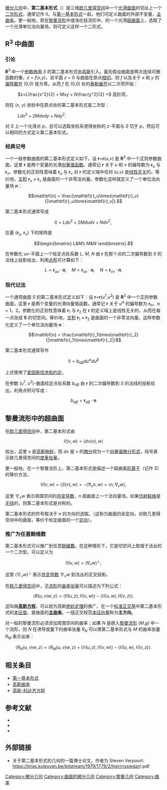 [[微分几何|微分几何]]中，'''第二基本形式'''（{{lang|en|second fundamental form}}）是三维[[欧几里得空间|欧几里得空间]]中一个[[曲面的微分几何|光滑曲面]]的切丛上一个[[二次形式|二次形式]]，通常记作 II。与[[第一基本形式|第一基本形式]]一起，他们可定义曲面的外部不变量，[[主曲率|主曲率]]。更一般地，若在[[黎曼流形|黎曼流形]]中或洛伦兹流形中，的一个光滑[[超曲面|超曲面]]上，选取了一个光滑单位法向量场，则可定义这样一个二形式。

== R<sup>3</sup> 中曲面 ==
=== 引论 ===
'''R'''<sup>3</sup> 中一个[[参数曲面|参数曲面]] ''S'' 的第二基本形式由[[卡尔·弗里德里希·高斯|高斯]]引入。最先假设曲面是两次连续可微函数的像，''z'' = ''f''(''x'',''y'')，且平面 ''z'' = 0 与曲面在原点[[相切|相切]]。则 ''f'' 以及关于 ''x'' 和 ''y'' 的[[偏导数|偏导数]]在 (0,0) 皆为零。从而 ''f'' 在 (0,0) 处的[[泰勒展开|泰勒展开]]以二次项开始：

: <math> z=L\frac{x^2}{2} + Mxy + N\frac{y^2}{2} + </math> 高阶项，

则在 (''x'', ''y'') 坐标中在原点处的第二基本形式是二次型：

: <math> L dx^2 + 2M dx dy + N dy^2. \,</math>

对 ''S'' 上一个光滑点 ''p''，总可以选取坐标系使得坐标的 ''z''-平面与 ''S'' 切于 ''p''，然后可以相同的方式定义第二基本形式。

===经典记号===

一个一般参数曲面的第二基本形式定义如下。设 '''r'''='''r'''(''u'',''v'') 是 '''R'''<sup>3</sup> 中一个正则参数曲面，这里 '''r''' 是两个变量的光滑[[向量值函数|向量值函数]]。通常记 '''r''' 关于 ''u'' 和 ''v'' 的偏导数为 '''r'''<sub>u</sub> 与 '''r'''<sub>v</sub>。参数化的正则性意味着 '''r'''<sub>u</sub> 与 '''r'''<sub>v</sub> 对 '''r''' 的定义域中任何 (''u'',''v'') 是[[线性无关|线性无关]]的。等价地，[[叉积|叉积]] '''r'''<sub>u</sub> × '''r'''<sub>v</sub> 是曲面的一个非零法向量。参数化这样就定义了一个单位法向量场 '''n'''：

:<math>\mathbf{n} = \frac{\mathbf{r}_u\times\mathbf{r}_v}{|\mathbf{r}_u\times\mathbf{r}_v|}.</math>

第二基本形式通常写成

:<math>\mathrm{II} = Ldu^2 + 2Mdudv + Ndv^2, \,</math> 

在基 {'''r'''<sub>u</sub>, '''r'''<sub>v</sub>} 下的矩阵是

:<math> \begin{bmatrix}
L&M\\
M&N
\end{bmatrix}. </math>

在参数化 ''uv''-平面上一个给定点处系数 ''L'', ''M'', ''N'' 由 '''r''' 在那个点的二次偏导数到 ''S'' 的法线上投影给出，利用[[点积|点积]]可计算如下：

:<math>L = \mathbf{r}_{uu} \cdot \mathbf{n}, \quad
M = \mathbf{r}_{uv} \cdot \mathbf{n}, \quad
N = \mathbf{r}_{vv} \cdot \mathbf{n}. </math>

===现代记法===
一个通常曲面 ''S'' 的第二基本形式定义如下：设 '''r'''='''r'''(''u''<sup>1</sup>,''u''<sup>2</sup>) 是 '''R'''<sup>3</sup> 中一个正则参数曲面，这里 '''r''' 是两个变量的光滑向量值函数。通常记 '''r''' 关于 ''u''<sup>α</sup> 的偏导数为 '''r'''<sub>α</sub>，α = 1，2。参数化的正则性意味着 '''r'''<sub>1</sub> 与 '''r'''<sub>2</sub> 在 '''r''' 的定义域上是线性无关的，从而在每一点张成 '''S''' 的切空间。等价地，[[叉积|叉积]] '''r'''<sub>1</sub> × '''r'''<sub>2</sub> 是曲面的一个非零法向量。这样参数化定义了一个单位法向量场 '''n'''： 

:<math>\mathbf{n} = \frac{\mathbf{r}_1\times\mathbf{r}_2}{|\mathbf{r}_1\times\mathbf{r}_2|}</math>

第二基本形式通常写作

:<math>\mathrm{II} = b_{\alpha\beta} du^{\alpha} du^{\beta}</math>

上式使用了[[爱因斯坦求和约定|爱因斯坦求和约定]]。

在参数 (''u''<sup>1</sup>, ''u''<sup>2</sup>)-曲面给定点处系数 ''b''<sub>αβ</sub> 由 '''r''' 的二次偏导数到 ''S'' 的法线的投影给出，利用点积可写成：

:<math>b_{\alpha\beta} = \mathbf{r}_{\alpha\beta} \cdot \mathbf{n}</math>

== 黎曼流形中的超曲面 ==

在[[欧几里得空间|欧几里得空间]]中，第二基本形式由

:<math>I\!I(v,w) = \langle d\nu(v),w\rangle</math>

给出，这里 <math>\nu</math> 是[[高斯映射|高斯映射]]，而 <math>d\nu</math> 是 <math>\nu</math> 的[[前推_(微分)|微分]]视为一个[[向量值微分形式|向量值微分形式]]，括号表示欧几里得空间的[[度量张量|度量张量]]。

更一般地，在一个黎曼流形上，第二基本形式是描述一个超曲面[[形算子|形算子]]（记作 ''S''）的等价方法，

:<math>\mathrm I\!\mathrm I(v,w)=\langle S(v),w\rangle= -\langle \nabla_v n,w\rangle=\langle n,\nabla_v w\rangle,</math>

这里 <math>\nabla_v w</math> 表示周围空间的[[共变导数|共变导数]]，''n'' 超曲面上一个法向量场。如果[[仿射联络|仿射联络]]是[[挠率张量|无挠]]的，则第二基本形式是对称的。

第二基本形式的符号取决于 ''n'' 的方向的选取。（这称为曲面的余定向，对欧几里得空间中的曲面，等价于给定曲面的一个[[定向|定向]]）。

=== 推广为任意餘维数 ===

第二基本形式可以推广到任意[[餘維數|餘維數]]。在这种情形下，它是切空间上取值于法丛的一个二次型，可以定义为

:<math>\mathrm{I}\!\mathrm{I}(v,w)=(\nabla_v w)^\bot, </math>

这里 <math>(\nabla_v w)^\bot </math> 表示[[共变导数|共变导数]] <math>\nabla_v w </math> 到法丛的正交投影。

在[[欧几里得空间|欧几里得空间]]中，[[子流形|子流形]]的[[曲率张量|曲率张量]]可以描述为下列公式：

:<math>\langle R(u,v)w,z\rangle =\langle \mathrm I\!\mathrm I(u,z),\mathrm I\!\mathrm I(v,w)\rangle-\langle \mathrm I\!\mathrm I(u,w),\mathrm I\!\mathrm I(v,z)\rangle.</math>

这叫做'''[[高斯-科达齐方程|高斯方程]]'''，可以视为高斯[[绝妙定理|绝妙定理]]的推广。在一个[[标准正交基|标准正交基]]中第二基本形式的[[本征值|本征值]]，是曲面的'''[[主曲率|主曲率]]'''。一组正交规范[[本征向量|本征向量]]称为'''主方向'''。

对一般的黎曼流形必须添加周围空间的曲率；如果 ''N'' 是嵌入[[黎曼流形|黎曼流形]] (''M'',''g'') 中一个流形，则 ''N'' 在诱导度量下的曲率张量 <math>R_N </math> 可以用第二基本形式与 ''M'' 的曲率张量 <math>R_M</math> 表示出来：

:<math>\langle R_N(u,v)w,z\rangle = \langle R_M(u,v)w,z\rangle+\langle \mathrm I\!\mathrm I(u,z),\mathrm I\!\mathrm I(v,w)\rangle-\langle \mathrm I\!\mathrm I(u,w),\mathrm I\!\mathrm I(v,z)\rangle.</math>

==相关条目==
*[[第一基本形式|第一基本形式]]
*[[高斯曲率|高斯曲率]]
*[[高斯-科达齐方程|高斯-科达齐方程]]

==参考文献==
* {{cite book|first=Heinrich|last=Guggenheimer|title=Differential Geometry|year=1977|publisher=Dover|chapter=Chapter 10. Surfaces|isbn=0-486-63433-7}}
*{{cite book | author=Kobayashi, Shoshichi and Nomizu, Katsumi | title = Foundations of Differential Geometry, Vol. 2 | publisher=Wiley-Interscience | year=1996 (New edition) |isbn = 0471157325}}
* {{cite book|last=Spivak|first=Michael|title=A Comprehensive introduction to differential geometry (Volume 3)|year=1999|publisher=Publish or Perish|isbn=0-914098-72-1}}

==外部链接==
* 关于第二基本形式的几何的一篇博士论文，作者为 Steven Verpoort: https://lirias.kuleuven.be/bitstream/1979/1779/2/hierrrissiedan!.pdf



{{曲率}}

[[Category:微分几何|Category:微分几何]]
[[Category:曲面的微分几何|Category:曲面的微分几何]]
[[Category:黎曼几何|Category:黎曼几何]]
[[Category:曲率|Category:曲率]]